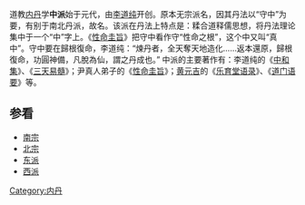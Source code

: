 {{道教}}

道教[[内丹|内丹]]学'''中派'''始于元代，由[[李道纯|李道纯]]开创。原本无宗派名，因其丹法以“守中”为要，有别于南北丹派，故名。该派在丹法上特点是：糅合道释儒思想，将丹法理论集中于一个“中”字上。《[[性命圭旨|性命圭旨]]》把守中看作守“性命之根”，这个中又叫“真中”。守中要在歸根復命，李道纯：“煉丹者，全天奪天地造化……返本還原，歸根復命，功圓神備，凡脫為仙，謂之丹成也。” 中派的主要著作有：李道纯的《[[中和集|中和集]]》、《[[三天易髓|三天易髓]]》；尹真人弟子的《[[性命圭旨|性命圭旨]]》；[[黄元吉|黄元吉]]的《[[乐育堂语录|乐育堂语录]]》、《[[道门语要|道门语要]]》等。

==参看==
*[[南宗|南宗]]
*[[北宗|北宗]]
*[[东派|东派]]
*[[西派|西派]]


[[Category:内丹|Category:内丹]]